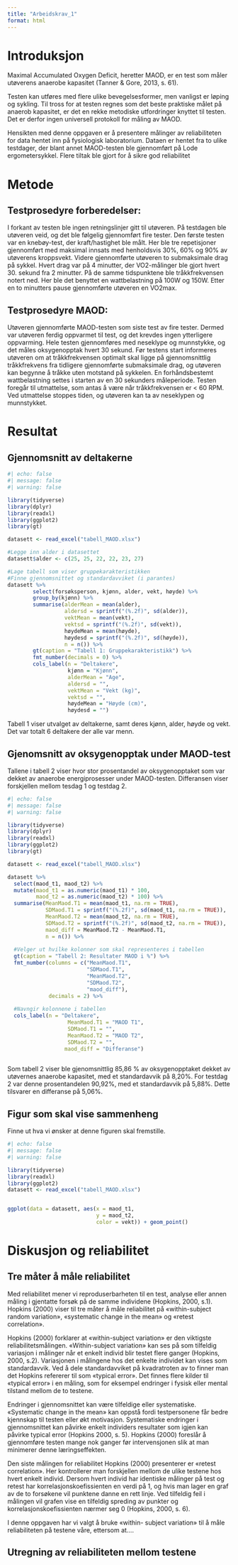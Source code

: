 ```yaml
---
title: "Arbeidskrav_1"
format: html
---
```



# Introduksjon

Maximal Accumulated Oxygen Deficit, heretter MAOD, er en test som måler utøverens anaerobe kapasitet (Tanner & Gore, 2013, s. 61). 

Testen kan utføres med flere ulike bevegelsesformer, men vanligst er løping og sykling. Til tross for at testen regnes som det beste praktiske målet på anaerob kapasitet, er det en rekke metodiske utfordringer knyttet til testen. Det er derfor ingen universell protokoll for måling av MAOD. 

Hensikten med denne oppgaven er å presentere målinger av reliabiliteten for data hentet inn på fysiologisk laboratorium. Dataen er hentet fra to ulike testdager, der blant annet MAOD-testen ble gjennomført på Lode ergometersykkel. Flere tiltak ble gjort for å sikre god reliabilitet 


# Metode
## Testprosedyre forberedelser:
I forkant av testen ble ingen retningslinjer gitt til utøveren. På testdagen ble utøveren veid, og det ble følgelig gjennomført fire tester. Den første testen var en knebøy-test, der kraft/hastighet ble målt. Her ble tre repetisjoner gjennomført med maksimal innsats med henholdsvis 30%, 60% og 90% av utøverens kroppsvekt. Videre gjennomførte utøveren to submaksimale drag på sykkel. Hvert drag var på 4 minutter, der VO2-målinger ble gjort hvert 30. sekund fra 2 minutter. På de samme tidspunktene ble tråkkfrekvensen notert ned. Her ble det benyttet en wattbelastning på 100W og 150W. Etter en to minutters pause gjennomførte utøveren en VO2max.


## Testprosedyre MAOD:
Utøveren gjennomførte MAOD-testen som siste test av fire tester. Dermed var utøveren ferdig oppvarmet til test, og det krevdes ingen ytterligere oppvarming. Hele testen gjennomføres med neseklype og munnstykke, og det måles oksygenopptak hvert 30 sekund. Før testens start informeres utøveren om at tråkkfrekvensen optimalt skal ligge på gjennomsnittlig tråkkfrekvens fra tidligere gjennomførte submaksimale drag, og utøveren kan begynne å tråkke uten motstand på sykkelen. En forhåndsbestemt wattbelastning settes i starten av en 30 sekunders måleperiode. Testen foregår til utmattelse, som antas å være når tråkkfrekvensen er < 60 RPM. Ved utmattelse stoppes tiden, og utøveren kan ta av neseklypen og munnstykket. 

# Resultat
## Gjennomsnitt av deltakerne

```r
#| echo: false
#| message: false
#| warning: false

library(tidyverse)
library(dplyr)
library(readxl)
library(ggplot2)
library(gt)

datasett <- read_excel("tabell_MAOD.xlsx")

#Legge inn alder i datasettet
datasett$alder <- c(25, 25, 22, 22, 23, 27)

#Lage tabell som viser gruppekarakteristikken
#Finne gjennomsnittet og standardavviket (i parantes)
datasett %>%
        select(forsøksperson, kjønn, alder, vekt, høyde) %>%
        group_by(kjønn) %>%
        summarise(alderMean = mean(alder),
                  aldersd = sprintf("(%.2f)", sd(alder)),
                  vektMean = mean(vekt),
                  vektsd = sprintf("(%.2f)", sd(vekt)),
                  høydeMean = mean(høyde),
                  høydesd = sprintf("(%.2f)", sd(høyde)),
                  n = n()) %>%
        gt(caption = "Tabell 1: Gruppekarakteristikk") %>% 
        fmt_number(decimals = 0) %>% 
        cols_label(n = "Deltakere",
                   kjønn = "Kjønn",
                   alderMean = "Age",
                   aldersd = "",
                   vektMean = "Vekt (kg)",
                   vektsd = "",
                   høydeMean = "Høyde (cm)",
                   høydesd = "")


```

Tabell 1 viser utvalget av deltakerne, samt deres kjønn, alder, høyde og vekt. 
Det var totalt 6 deltakere der alle var menn. 

## Gjenomsnitt av oksygenopptak under MAOD-test
Tallene i tabell 2 viser hvor stor prosentandel av oksygenopptaket som var dekket av anaerobe energiprosesser under MAOD-testen. Differansen viser forskjellen mellom tesdag 1 og testdag 2. 


```r
#| echo: false
#| message: false
#| warning: false

library(tidyverse)
library(dplyr)
library(readxl)
library(ggplot2)
library(gt)

datasett <- read_excel("tabell_MAOD.xlsx")

datasett %>% 
  select(maod_t1, maod_t2) %>% 
  mutate(maod_t1 = as.numeric(maod_t1) * 100, 
         maod_t2 = as.numeric(maod_t2) * 100) %>%
  summarise(MeanMaod.T1 = mean(maod_t1, na.rm = TRUE),
            SDMaod.T1 = sprintf("(%.2f)", sd(maod_t1, na.rm = TRUE)),
            MeanMaod.T2 = mean(maod_t2, na.rm = TRUE), 
            SDMaod.T2 = sprintf("(%.2f)", sd(maod_t2, na.rm = TRUE)),
            maod_diff = MeanMaod.T2 - MeanMaod.T1,
            n = n()) %>% 
  
  #Velger ut hvilke kolonner som skal representeres i tabellen
  gt(caption = "Tabell 2: Resultater MAOD i %") %>% 
  fmt_number(columns = c("MeanMaod.T1", 
                         "SDMaod.T1", 
                         "MeanMaod.T2", 
                         "SDMaod.T2",
                         "maod_diff"),
             decimals = 2) %>% 
  
  #Navngir kolonnene i tabellen   
  cols_label(n = "Deltakere",
                   MeanMaod.T1 = "MAOD T1",
                   SDMaod.T1 = "",
                   MeanMaod.T2 = "MAOD T2",
                   SDMaod.T2 = "",
                  maod_diff = "Differanse")
  
```
Som tabell 2 viser ble gjenomsnittlig 85,86 % av oksygenopptaket dekket av utøvernes anaerobe kapasitet, med et standardavvik på 8,20%. For testdag 2 var denne prosentandelen 90,92%, med et standardavvik på 5,88%. Dette tilsvarer en differanse på 5,06%. 


## Figur som skal vise sammenheng
Finne ut hva vi ønsker at denne figuren skal fremstille. 

```r
#| echo: false
#| message: false
#| warning: false

library(tidyverse)
library(readxl)
library(ggplot2)
datasett <- read_excel("tabell_MAOD.xlsx")


ggplot(data = datasett, aes(x = maod_t1, 
                            y = maod_t2,
                            color = vekt)) + geom_point()

```


# Diskusjon og reliabilitet
## Tre måter å måle reliabilitet
Med reliabilitet mener vi reproduserbarheten til en test, analyse eller annen måling i gjentatte forsøk på de samme individene (Hopkins, 2000, s.1). Hopkins (2000) viser til tre måter å måle reliabilitet på «within-subject random variation», «systematic change in the mean» og «retest correlation». 

Hopkins (2000) forklarer at «within-subject variation» er den viktigste reliabilitetsmålingen. «Within-subject variation» kan ses på som tilfeldig variasjon i målinger når et enkelt individ blir testet flere ganger (Hopkins, 2000, s.2). Variasjonen i målingene hos det enkelte individet kan vises som standardavvik. Ved å dele standardavviket på kvadratroten av to finner man det Hopkins refererer til som «typical error». Det finnes flere kilder til «typical error» i en måling, som for eksempel endringer i fysisk eller mental tilstand mellom de to testene. 

Endringer i gjennomsnittet kan være tilfeldige eller systematiske. «Systematic change in the mean» kan oppstå fordi testpersonene får bedre kjennskap til testen eller økt motivasjon. Systematiske endringer i gjennomsnittet kan påvirke enkelt individers resultater som igjen kan påvirke typical error (Hopkins 2000, s. 5). Hopkins (2000) foreslår å gjennomføre testen mange nok ganger før intervensjonen slik at man minimerer denne læringseffekten.

Den siste målingen for reliabilitet Hopkins (2000) presenterer er «retest correlation». Her kontrollerer man forskjellen mellom de ulike testene hos hvert enkelt individ. Dersom hvert individ har identiske målinger på test og retest har korrelasjonskoefissienten en verdi på 1, og hvis man lager en graf av de to forsøkene vil punktene danne en rett linje. Ved tilfeldig feil i målingen vil grafen vise en tilfeldig spreding av punkter og korrelasjonskoefissienten nærmer seg 0 (Hopkins, 2000, s. 6).

I denne oppgaven har vi valgt å bruke «within- subject variation» til å måle reliabiliteten på testene våre, ettersom at....


## Utregning av reliabiliteten mellom testene 






